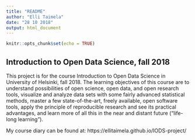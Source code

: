 ```yaml
---
title: "README"
author: "Elli Taimela"
date: "28 10 2018"
output: html_document
---
```


```r
knitr::opts_chunk$set(echo = TRUE)
```

## Introduction to Open Data Science, fall 2018

This project is for the course Introduction to Open Data Science in University of Helsinki, fall 2018. The learning objectives of this course are to understand possibilities of open science, open data, and open research tools, visualize and analyze data sets with some fairly advanced statistical methods, master a few state-of-the-art, freely available, open software tools, apply the principle of reproducible research and see its practical advantages, and learn more of all this in the near and distant future ("life-long learning").

My course diary can be found at: https://ellitaimela.github.io/IODS-project/